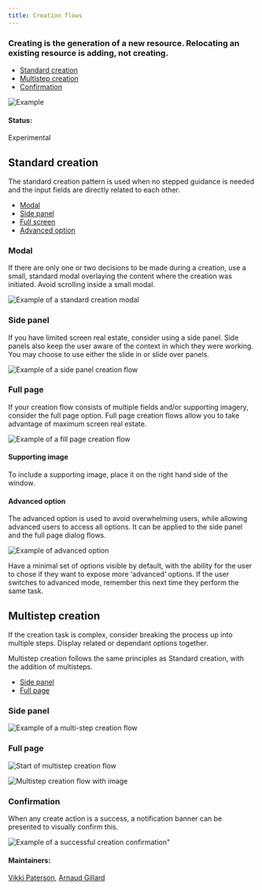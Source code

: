 ```yaml
---
title: Creation flows
---
```


### Creating is the generation of a new resource. Relocating an existing resource is adding, not creating.

<AnchorLinks>

- [Standard creation](#standard-creation)
- [Multistep creation](#multistep-creation)
- [Confirmation](#confirmation)

</AnchorLinks>

<ImageComponent caption="Example of a creation pattern." cols="8">

![Example](images/1.png)

</ImageComponent>

#### Status:

Experimental

## Standard creation

The standard creation pattern is used when no stepped guidance is needed and the input fields are directly related to each other. 

<AnchorLinks small>

- [Modal](#modal)
- [Side panel](#side-panel)
- [Full screen](#full-screen)
- [Advanced option](#advanced-option)

</AnchorLinks>

### Modal

If there are only one or two decisions to be made during a creation, use a small, standard modal overlaying the content where the creation was initiated. Avoid scrolling inside a small modal. 

<ImageComponent caption="Example of a standard creation modal" cols="8">

![Example of a standard creation modal](images/2.png)

</ImageComponent>

### Side panel

If you have limited screen real estate, consider using a side panel. Side panels also keep the user aware of the context in which they were working. You may choose to use either the slide in or slide over panels.

<ImageComponent caption="Example of a side panel creation flow" cols="8">

![Example of a side panel creation flow](images/3.png)

</ImageComponent>

### Full page

If your creation flow consists of multiple fields and/or supporting imagery, consider the full page option. Full page creation flows allow you to take advantage of maximum screen real estate.

<ImageComponent caption="Example of a fill page creation flow" cols="8">

![Example of a fill page creation flow](images/7.png)

</ImageComponent>

#### Supporting image

To include a supporting image, place it on the right hand side of the window. 

#### Advanced option

The advanced option is used to avoid overwhelming users, while allowing advanced users to access all options. It can be applied to the side panel and the full page dialog flows.

<ImageComponent caption="Example of advanced option" cols="4">

![Example of advanced option](images/8.png)

</ImageComponent>

Have a minimal set of options visible by default, with the ability for the user to chose if they want to expose more ‘advanced’ options. If the user switches to advanced mode, remember this next time they perform the same task.

## Multistep creation

If the creation task is complex, consider breaking the process up into multiple steps. Display related or dependant options together. 

Multistep creation follows the same principles as Standard creation, with the addition of multisteps.


<AnchorLinks small>

- [Side panel](#side-panel)
- [Full page](#full-page)

</AnchorLinks>

### Side panel

<ImageComponent caption="Example of a multi-step creation flow" cols="8">

![Example of a multi-step creation flow](images/10.png)

</ImageComponent>

### Full page

<ImageComponent caption="Start of multistep creation flow" cols="8">

![Start of multistep creation flow](images/11.1.png)

</ImageComponent>

<ImageComponent caption="Multistep creation flow with image" cols="8">

![Multistep creation flow with image](images/11.2.png)

</ImageComponent>

### Confirmation

When any create action is a success, a notification banner can be presented to visually confirm this. 

<ImageComponent caption="Example of a successful creation confirmation" cols="8">

![Example of a successful creation confirmation"](images/12.png)

</ImageComponent>

#### Maintainers:

[Vikki Paterson](https://github.ibm.com/VICTORIA), [Arnaud Gillard](https://github.ibm.com/Arnaud-Gillard)
